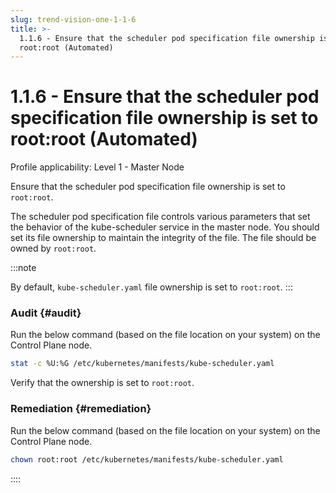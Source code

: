 ```yaml
---
slug: trend-vision-one-1-1-6
title: >-
  1.1.6 - Ensure that the scheduler pod specification file ownership is set to
  root:root (Automated)
---
```

# 1.1.6 - Ensure that the scheduler pod specification file ownership is set to root:root (Automated)

Profile applicability: Level 1 - Master Node

Ensure that the scheduler pod specification file ownership is set to `root:root`.

The scheduler pod specification file controls various parameters that set the behavior of the kube-scheduler service in the master node. You should set its file ownership to maintain the integrity of the file. The file should be owned by `root:root`.

:::note

By default, `kube-scheduler.yaml` file ownership is set to `root:root`.
:::

### Audit {#audit}

Run the below command (based on the file location on your system) on the Control Plane node.

```bash
stat -c %U:%G /etc/kubernetes/manifests/kube-scheduler.yaml
```

Verify that the ownership is set to `root:root`.

### Remediation {#remediation}

Run the below command (based on the file location on your system) on the Control Plane node.

```bash
chown root:root /etc/kubernetes/manifests/kube-scheduler.yaml
```
::::
